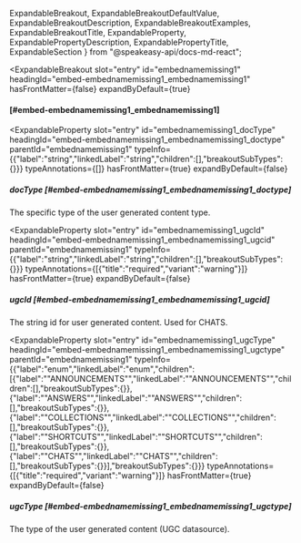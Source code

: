   ExpandableBreakout,
  ExpandableBreakoutDefaultValue,
  ExpandableBreakoutDescription,
  ExpandableBreakoutExamples,
  ExpandableBreakoutTitle,
  ExpandableProperty,
  ExpandablePropertyDescription,
  ExpandablePropertyTitle,
  ExpandableSection
} from "@speakeasy-api/docs-md-react";

<ExpandableSection>

<ExpandableBreakout
  slot="entry"
  id="embednamemissing1"
  headingId="embed-embednamemissing1_embednamemissing1"
  hasFrontMatter={false}
  expandByDefault={true}
>

<ExpandableBreakoutTitle slot="title">

####  [#embed-embednamemissing1_embednamemissing1]

</ExpandableBreakoutTitle>

<ExpandableBreakoutDescription slot="description">

</ExpandableBreakoutDescription>

<ExpandableBreakoutExamples slot="examples">

</ExpandableBreakoutExamples>

<ExpandableBreakoutDefaultValue slot="defaultValue">

</ExpandableBreakoutDefaultValue>

</ExpandableBreakout>

<ExpandableProperty
  slot="entry"
  id="embednamemissing1_docType"
  headingId="embed-embednamemissing1_embednamemissing1_doctype"
  parentId="embednamemissing1"
  typeInfo={{"label":"string","linkedLabel":"string","children":[],"breakoutSubTypes":{}}}
  typeAnnotations={[]}
  hasFrontMatter={true}
  expandByDefault={false}
>

<ExpandablePropertyTitle slot="title">

##### docType [#embed-embednamemissing1_embednamemissing1_doctype]

</ExpandablePropertyTitle>

<ExpandablePropertyDescription slot="description">

The specific type of the user generated content type.

</ExpandablePropertyDescription>

</ExpandableProperty>

<ExpandableProperty
  slot="entry"
  id="embednamemissing1_ugcId"
  headingId="embed-embednamemissing1_embednamemissing1_ugcid"
  parentId="embednamemissing1"
  typeInfo={{"label":"string","linkedLabel":"string","children":[],"breakoutSubTypes":{}}}
  typeAnnotations={[{"title":"required","variant":"warning"}]}
  hasFrontMatter={true}
  expandByDefault={false}
>

<ExpandablePropertyTitle slot="title">

##### ugcId [#embed-embednamemissing1_embednamemissing1_ugcid]

</ExpandablePropertyTitle>

<ExpandablePropertyDescription slot="description">

The string id for user generated content. Used for CHATS.

</ExpandablePropertyDescription>

</ExpandableProperty>

<ExpandableProperty
  slot="entry"
  id="embednamemissing1_ugcType"
  headingId="embed-embednamemissing1_embednamemissing1_ugctype"
  parentId="embednamemissing1"
  typeInfo={{"label":"enum","linkedLabel":"enum","children":[{"label":"\"ANNOUNCEMENTS\"","linkedLabel":"\"ANNOUNCEMENTS\"","children":[],"breakoutSubTypes":{}},{"label":"\"ANSWERS\"","linkedLabel":"\"ANSWERS\"","children":[],"breakoutSubTypes":{}},{"label":"\"COLLECTIONS\"","linkedLabel":"\"COLLECTIONS\"","children":[],"breakoutSubTypes":{}},{"label":"\"SHORTCUTS\"","linkedLabel":"\"SHORTCUTS\"","children":[],"breakoutSubTypes":{}},{"label":"\"CHATS\"","linkedLabel":"\"CHATS\"","children":[],"breakoutSubTypes":{}}],"breakoutSubTypes":{}}}
  typeAnnotations={[{"title":"required","variant":"warning"}]}
  hasFrontMatter={true}
  expandByDefault={false}
>

<ExpandablePropertyTitle slot="title">

##### ugcType [#embed-embednamemissing1_embednamemissing1_ugctype]

</ExpandablePropertyTitle>

<ExpandablePropertyDescription slot="description">

The type of the user generated content (UGC datasource).

</ExpandablePropertyDescription>

</ExpandableProperty>

</ExpandableSection>